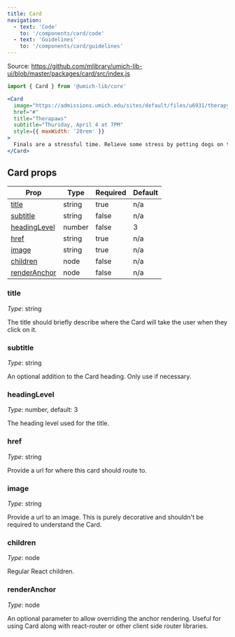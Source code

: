 ```yaml
---
title: Card
navigation:
  - text: 'Code'
    to: '/components/card/code'
  - text: 'Guidelines'
    to: '/components/card/guidelines'
---
```



Source: https://github.com/mlibrary/umich-lib-ui/blob/master/packages/card/src/index.js

```js
import { Card } from '@umich-lib/core'
```

```jsx live=true
<Card
  image="https://admissions.umich.edu/sites/default/files/u6931/therapy%20dog%20nq.jpg"
  href="#"
  title="Therapaws"
  subtitle="Thursday, April 4 at 7PM"
  style={{ maxWidth: '28rem' }}
>
  Finals are a stressful time. Relieve some stress by petting dogs on the diag.
</Card>
```

## Card props

|Prop|Type|Required|Default|
|----|----|--------|-------|
|[title](#title)|string|true|n/a|
|[subtitle](#subtitle)|string|false|n/a|
|[headingLevel](#heading-level)|number|false|3|
|[href](#href)|string|true|n/a|
|[image](#image)|string|true|n/a|
|[children](#children)|node|false|n/a|
|[renderAnchor](#renderanchor)|node|false|n/a|

### title

*Type*: string

The title should briefly describe where the Card will take the user when they click on it.

### subtitle

*Type*: string

An optional addition to the Card heading. Only use if necessary.

### headingLevel

*Type*: number, default: 3

The heading level used for the title.

### href

*Type*: string

Provide a url for where this card should route to.

### image

*Type*: string

Provide a url to an image. This is purely decorative and shouldn't be required to understand the Card.

### children

*Type*: node

Regular React children.

### renderAnchor

*Type*: node

An optional parameter to allow overriding the anchor rendering. Useful for using Card along with react-router or other client side router libraries.